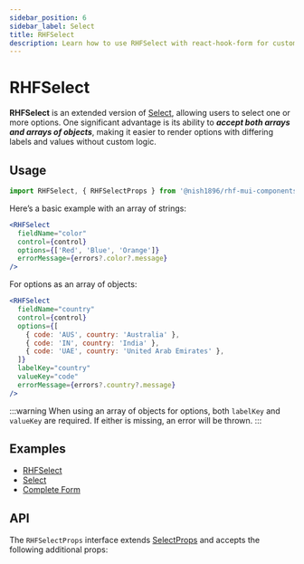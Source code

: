 ```yaml
---
sidebar_position: 6
sidebar_label: Select
title: RHFSelect
description: Learn how to use RHFSelect with react-hook-form for customizable dropdowns that handle both arrays and object arrays. Explore examples and API details to enhance your React forms.
---
```



# RHFSelect

**RHFSelect** is an extended version of [Select](https://mui.com/material-ui/react-select/),
allowing users to select one or more options. One significant advantage is its 
ability to _**accept both arrays and arrays of objects**_, making it easier to 
render options with differing labels and values without custom logic.

## Usage

```js
import RHFSelect, { RHFSelectProps } from '@nish1896/rhf-mui-components/mui/select';
```

Here’s a basic example with an array of strings:

```jsx
<RHFSelect
  fieldName="color"
  control={control}
  options={['Red', 'Blue', 'Orange']}
  errorMessage={errors?.color?.message}
/>
```

For options as an array of objects:

```jsx
<RHFSelect
  fieldName="country"
  control={control}
  options={[
    { code: 'AUS', country: 'Australia' },
    { code: 'IN', country: 'India' },
    { code: 'UAE', country: 'United Arab Emirates' },
  ]}
  labelKey="country"
  valueKey="code"
  errorMessage={errors?.country?.message}
/>
```

:::warning
When using an array of objects for options, both `labelKey` and `valueKey` 
are required. If either is missing, an error will be thrown.
:::

## Examples
- [RHFSelect](https://rhf-mui-components-examples.netlify.app/select)
- [Select](https://mui.com/material-ui/react-select/)
- [Complete Form](https://rhf-mui-components-examples.netlify.app/complete-form)

## API
The `RHFSelectProps` interface extends [SelectProps](https://mui.com/material-ui/api/select/) 
and accepts the following additional props:

<RHFSelectPropsTable />
